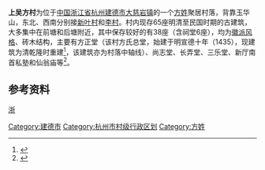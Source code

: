 {{文物保护单位
| 级别 = 省级
| 省区市 = 浙江省
| 名称 = 上吴方村乡土建筑
| 图片 = [[File:Shangwufang_Village_View_from_the_Front_Pond_05_2014-08.JPG|260px]]<br><small>自前塘看长弄堂建筑群，2014年8月</small>
| 编号 = 6-135
| 分类 = 古建筑
| 时代 = 明至民国
| 所在 = [[杭州市|杭州市]][[建德市|建德市]]
| 登录 = 2011年1月
}}
'''上吴方村'''为位于[[中国|中国]][[浙江省|浙江省]][[杭州|杭州]][[建德市|建德市]][[大慈岩镇|大慈岩镇]]的一个[[方姓|方姓]]聚居村落，背靠玉华山，东北、西南分别接[[新叶村|新叶村]]和[[李村_(建德)|李村]]。村内现存65座明清至民国时期的古建筑，大多集中在前塘和后塘附近，其中保存较好的有38座（含祠堂6座），均为[[徽派建筑|徽派风格]]、砖木结构，主要有方正堂（该村方氏总堂，始建于明宣德十年（1435），现建筑为清乾隆时重建<ref>{{cite web|url=http://www.jdnews.com.cn/tppd/jdtk/content/2013-01/20/content_5207101.htm|title=《上吴方村方正堂修缮完成》|accessdate=2014-11-04|work=范胜利|publisher=建德新闻网|archive-url=https://web.archive.org/web/20141104163142/http://www.jdnews.com.cn/tppd/jdtk/content/2013-01/20/content_5207101.htm|archive-date=2014-11-04|dead-url=yes}}</ref>，该建筑亦为村落中轴线）、尚志堂、长弄堂、三乐堂、新厅南首私塾和仙翁庙等<ref>{{cite web|url=http://jrjd.jdnews.com.cn/Qnews_23307.html|title=《古韵犹存上吴方》|accessdate=2014-11-04|work=张京波|publisher=今日建德|deadurl=yes|archiveurl=https://web.archive.org/web/20141104155438/http://jrjd.jdnews.com.cn/Qnews_23307.html|archivedate=2014-11-04}}</ref>。
==参考资料==
{{reflist|2}}
{{DEFAULTSORT:S}}
{{commons|Category:Shangwufang Village}}
{{杭州市境内的传统村落}}
{{杭州市境内的浙江省文物保护单位}}
{{中国历史文化名村}}
[[category:中国历史文化名村|浙]]
[[Category:建德市|Category:建德市]]
[[Category:杭州市村级行政区划|Category:杭州市村级行政区划]]
[[Category:方姓|Category:方姓]]